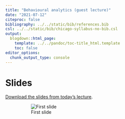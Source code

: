 ```yaml
---
title: "Behavioural analytics (guest lecture)"
date: "2021-07-12"
citeproc: false
bibliography: ../../static/bib/references.bib
csl: ../../static/bib/chicago-syllabus-no-bib.csl
output:
  blogdown::html_page:
    template: ../../pandoc/toc-title_html.template
    toc: false
editor_options:
  chunk_output_type: console
---
```


# Slides

[Download the slides from today's lecture](/slides/GEOG5927-session4_2019-12-02.pdf).

<figure>
![First slide](/images/slides/slides_2019-12-02.png)
</figure>
